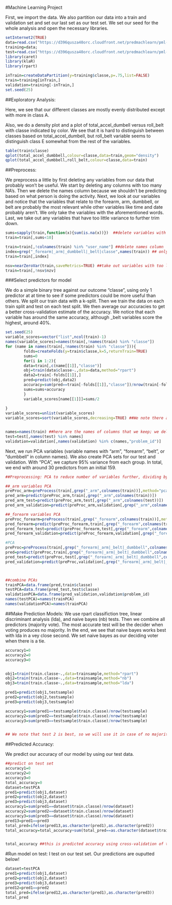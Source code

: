 #Machine Learning Project

First, we import the data. We also partition our data into a train and validation set and set our last set as our test set.  We set our seed for the whole analysis and open the necessary libraries.

```r
setInternet2(TRUE)
data=read.csv("https://d396qusza40orc.cloudfront.net/predmachlearn/pml-training.csv")
training=data;
test=read.csv("https://d396qusza40orc.cloudfront.net/predmachlearn/pml-testing.csv")
library(caret)
library(klaR)
library(rpart)

inTrain=createDataPartition(y=training$classe,p=.75,list=FALSE)
train=training[inTrain,]
validation=training[-inTrain,]
set.seed(25)

```

##Exploratory Analysis:

Here, we see that our different classes are mostly evenly distributed except with more in class A.

Also, we do a density plot and a plot of total_accel_dumbell versus roll_belt with classe indicated by color.  We see that it is hard to distinguish between classes based on total_accel_dumbell, but roll_belt variable seems to distinguish class E somewhat from the rest of the variables.

```r
table(train$classe)
qplot(total_accel_dumbbell,colour=classe,data=train,geom="density")
qplot(total_accel_dumbbell,roll_belt,colour=classe,data=train)
```

##Preprocess:

We preprocess a little by first deleting any variables from our data that probably won't be useful.  We start by deleting any columns with too many NA's.  Then we delete the names column because we shouldn't be predicting based on what person is doing the activity. Next, we look at our variables and notice that the variables that relate to the forearm, arm, dumbbell, or belt are probably the most relevant while other variables like time and date probably aren't.  We only take the variables with the aforementioned words. Last, we take out any variables that have too little variance to further trim down.

```r
sums=sapply(train,function(x){sum(is.na(x))})  ##delete variables with too many NAs
train=train[,sums<10]

train=train[,!colnames(train) %in% "user_name"] ##delete names column
index=grep("_forearm|_arm|_dumbbell|_belt|classe",names(train)) ## only take columns with following words
train=train[,index]

nsv=nearZeroVar(train,saveMetrics=TRUE) ##take out variables with too little variance
train=train[,!nsv$nzv]
```

###Select predictors for model

We do a simple binary tree against our outcome "classe", using only 1 predictor at at time to see if some predictors could be more useful than others.  We split our train data with a k-split.  Then we train the data on each train split and test on each test split.  We then average our accuracies to get a better cross-validation estimate of the accuracy. We notice that each variable has around the same accuracy, although _belt variables score the highest, around 40%.  

```r
set.seed(25)
variable_scores=vector("list",ncol(train)-1)
names(variable_scores)=names(train[,!names(train) %in% "classe"])
for (name in names(train[,!names(train) %in% "classe"])){
        folds=createFolds(y=train$classe,k=5,returnTrain=TRUE)
        sums=0
        for(i in 1:2){
        data=train[,c(name[[1]],"classe")]
        obj=train(data$classe~.,data=data,method="rpart")
        data2=train[-folds[[1]],]
        pred=predict(obj,data2)
        accuracy=sum(pred==train[-folds[[1]],"classe"])/nrow(train[-folds[[1]],])
        sums=sums+accuracy
        }
        variable_scores[name[[1]]]=sums/2
        
}
variable_scores=unlist(variable_scores)
variable_scores=sort(variable_scores,decreasing=TRUE) ##We note there are no variables that particularly stand out to eliminate, although _belt variables seem to be the most important


names=names(train) ##here are the names of columns that we keep; we delete them from our test and validation data too
test=test[,names(test) %in% names]
validation=validation[,names(validation) %in% c(names,"problem_id")]
```

Next, we run PCA variables (variable names with "arm", "forearm", "belt", or "dumbbell" in column names).  We also create PCA  sets for our test and validation.  With "PCA", we capture 95% variance from each group.  In total, we end with around 30 predictors from an initial 159.

```r
##Preprocessing: PCA to reduce number of variables further, dividing by each body part, because we assume each body part is correlated

##_arm variables PCA
preProc_arm=preProcess(train[,grep("_arm",colnames(train))],method="pca")
pred_arm=predict(preProc_arm,train[,grep("_arm",colnames(train))])
pred_arm_test=predict(preProc_arm,test[,grep("_arm",colnames(test))])
pred_arm_validation=predict(preProc_arm,validation[,grep("_arm",colnames(validation))])

##_forearm variables PCA
preProc_forearm=preProcess(train[,grep("_forearm",colnames(train))],method="pca")
pred_forearm=predict(preProc_forearm,train[,grep("_forearm",colnames(train))])
pred_forearm_test=predict(preProc_forearm,test[,grep("_forearm",colnames(test))])
pred_forearm_validation=predict(preProc_forearm,validation[,grep("_forearm",colnames(validation))])

#PCA
preProc=preProcess(train[,grep("_forearm|_arm|_belt|_dumbbell",colnames(train))],method="pca")
pred=predict(preProc,train[,grep("_forearm|_arm|_belt|_dumbbell",colnames(train))])
pred_test=predict(preProc,test[,grep("_forearm|_arm|_belt|_dumbbell",colnames(test))])
pred_validation=predict(preProc,validation[,grep("_forearm|_arm|_belt|_dumbbell",colnames(validation))])



##combine PCAs
trainPCA=data.frame(pred,train$classe)
testPCA=data.frame(pred_test,test$classe)
validationPCA=data.frame(pred_validation,validation$problem_id)
names(testPCA)=names(trainPCA)
names(validationPCA)=names(trainPCA)
```

##Make Prediction Models:
We use rpart classifiction tree, linear discriminant analysis (lda), and naive bayes (nb) tests.  Then we combine all predictors (majority vote).  The most accurate test will be the decider when voting produces no majority. In the end, we see that naive bayes works best with lda in a vey close second.  We set naive bayes as our deciding voter when there is a tie.

```r
accuracy1=0
accuracy2=0
accuracy3=0


obj1=train(train.classe~.,data=trainsample,method="rpart")
obj2=train(train.classe~.,data=trainsample,method="nb")
obj3=train(train.classe~.,data=trainsample,method="lda")

pred1=predict(obj1,testsample)
pred2=predict(obj2,testsample)
pred3=predict(obj3,testsample)

accuracy1=sum(pred1==testsample$train.classe)/nrow(testsample)
accuracy2=sum(pred2==testsample$train.classe)/nrow(testsample)
accuracy3=sum(pred3==testsample$train.classe)/nrow(testsample)


## We note that test 2 is best, so we will use it in case of no majority for majority vote of data

```

##Predicted Accuracy:

We predict our accuracy of our model by using our test data.  

```r
##predict on test set
accuracy1=0
accuracy2=0
accuracy3=0
total_accuracy=0
dataset=testPCA
pred1=predict(obj1,dataset)
pred2=predict(obj2,dataset)
pred3=predict(obj3,dataset)
accuracy1=sum(pred1==dataset$train.classe)/nrow(dataset)
accuracy2=sum(pred2==dataset$train.classe)/nrow(dataset)
accuracy3=sum(pred3==dataset$train.classe)/nrow(dataset)
pred13=pred1==pred3
total_pred=ifelse(pred13,as.character(pred1),as.character(pred2))
total_accuracy=total_accuracy+sum(total_pred==as.character(dataset$train.classe))/nrow(dataset)


total_accuracy ##this is predicted accuracy using cross-validation of test set

```

#Run model on test:
I test on our test set.  Our predictions are ouputted below!
```r
dataset=testPCA
pred1=predict(obj1,dataset)
pred2=predict(obj2,dataset)
pred3=predict(obj3,dataset)
pred12=pred1==pred2
total_pred=ifelse(pred12,as.character(pred1),as.character(pred3))
total_pred


```
